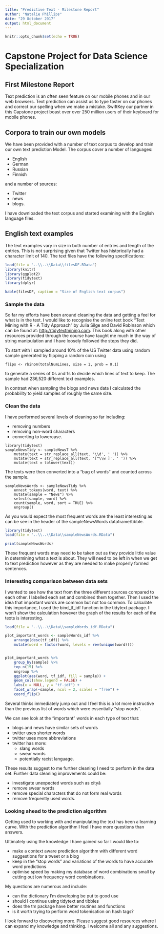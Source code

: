```yaml
---
title: "Predictive Text - Milestone Report"
author: "Natalie Phillips"
date: "29 October 2017"
output: html_document
---
```


```r
knitr::opts_chunk$set(echo = TRUE)
```

# Capstone Project for Data Science Specialization

## First Milestone Report

Text prediction is an often seen feature on our mobile phones and in our web browsers. Text prediction can assist us to type faster on our phones and correct our spelling when we make a mistake. SwiftKey our partner in this Capstone project boast over over 250 million users of their keyboard for mobile phones.

## Corpora to train our own models

We have been provided with a number of text corpus to develop and train our own text prediction Model. The corpus cover a number of languages:

* English
* German
* Russian
* Finnish

and a number of sources:

* Twitter
* news
* blogs.

I have downloaded the text corpus and started examining with the English language files.

## English text examples

The text examples vary in size in both number of entries and length of the entries. This is not surprising given that Twitter has historically had a character limit of 140.  The text files have the following specifications:

```r
load(file = "..\\..\\Data\\filesDF.RData")
library(knitr)
library(ggplot2)
library(tidytext)
library(dplyr)
```

```r
kable(filesDF, caption = "Size of English text corpus")
```

### Sample the data

So far my efforts have been around cleaning the data and getting a feel for what is in the text. I would like to recognise the online text book "Text Mining with R - A Tidy Approach" by Julia Silge and David Robinson which can be found at: <http://tidytextmining.com>. This book along with other resources provided through the course have taught me much in the way of string manipulation and I have loosely followed the steps they did.

To start with I sampled around 10% of the US Twitter data using random sample generated by flipping a random coin using 

```
flips <- rbinom(totalNumLines, size = 1, prob = 0.1)
```

to generate a series of 0s and 1s to decide which lines of text to keep. The sample had 236,520 different text examples.

In contrast when sampling the blogs and news data I calculated the probability to yield samples of roughly the same size.

### Clean the data

I have performed several levels of cleaning so far including:

* removing numbers
* removing non-word characters
* converting to lowercase.

```
library(tidytext)
sampleNewsTidy <- sampleNewsT %>%
    mutate(text = str_replace_all(text, '\\d', ' ')) %>%
    mutate(text = str_replace_all(text, '[^\\w ]', ' ')) %>%
    mutate(text = tolower(text))
```

The texts were then converted into a "bag of words" and counted across the sample. 

```
sampleNewsWords <- sampleNewsTidy %>%
    unnest_tokens(word, text) %>%
    mutate(sample = "News") %>%
    select(sample, word) %>%
    count(sample, word, sort = TRUE) %>%
    ungroup()
```

As you would expect the most frequent words are the least interesting as can be see in the header of the sampleNewsWords dataframe/tibble.

```r
library(tidytext)
load(file = "..\\..\\Data\\sampleNewsWords.RData")
```

```r
print(sampleNewsWords)
```

These frequent words may need to be taken out as they provide little value in determining what a text is about. They will need to be left in when we get to text prediction however as they are needed to make properly formed sentences.

### Interesting comparison between data sets

I wanted to see how the text from the three different sources compared to each other. I labelled each set and combined them together. Then I used the idea that important words are common but not too common. To calculate this importance, I used the bind_tf_idf function in the tidytext package. I won't show the calculation however the graph of the results for each of the texts is interesting.

```r
load(file = "..\\..\\Data\\sampleWords_idf.RData")

plot_important_words <- sampleWords_idf %>%
    arrange(desc(tf_idf)) %>%
    mutate(word = factor(word, levels = rev(unique(word))))


plot_important_words %>% 
    group_by(sample) %>% 
    top_n(15) %>% 
    ungroup %>%
    ggplot(aes(word, tf_idf, fill = sample)) +
    geom_col(show.legend = FALSE) +
    labs(x = NULL, y = "tf-idf") +
    facet_wrap(~sample, ncol = 2, scales = "free") +
    coord_flip()

```

Several thinks immediately jump out and I feel this is a lot more instructive than the previous list of words which were essentially "stop words".

We can see look at the "important" words in each type of text that:

* blogs and news have similar sets of words
* twitter uses shorter words
* twitter uses more abbreviations
* twitter has more:
  + slang words
  + swear words
  + potentially racist language.
  
These results suggest to me further cleaning I need to perform in the data set. Further data cleaning improvements could be:

* investigate unexpected words such as cityâ
* remove swear words
* remove special characters that do not form real words
* remove frequently used words.

### Looking ahead to the prediction algorithm

Getting used to working with and manipulating the text has been a learning curve. With the prediction algorithm I feel I have more questions than answers.

Ultimately using the knowledge I have gained so far I would like to:

- make a context aware prediction algorithm with different word suggestions for a tweet or a blog
- keep in the "stop words" and variations of the words to have accurate word predictions
- optimise speed by making my database of word combinations small by cutting out low frequency word combinations.

My questions are numerous and include:

- can the dictionary I'm developing be put to good use
- should I continue using tidytext and tibbles
- does the tm package have better routines and functions
- is it worth trying to perform word tokenisation on hash tags?

I look forward to discovering more. Please suggest good resources where I can expand my knowledge and thinking. I welcome all and any suggestions.
